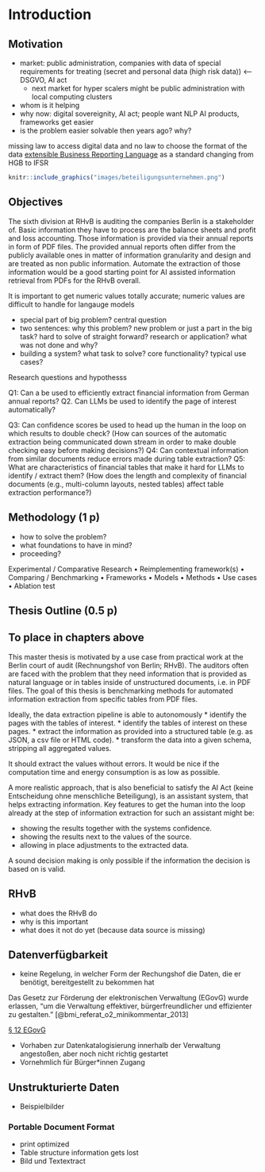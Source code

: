 \pagenumbering{arabic} 

# Introduction
\ChapFrame[Introduction][bhtyellow]

## Motivation

* market: public administration, companies with data of special requirements for treating (secret and personal data (high risk data)) <-- DSGVO, AI act
  * next market for hyper scalers might be public administration with local computing clusters
* whom is it helping
* why now: digital sovereignity, AI act; people want NLP AI products, frameworks get easier
* is the problem easier solvable then years ago? why?

missing law to access digital data and no law to choose the format of the data
[extensible Business Reporting Language](https://de.xbrl.org/) as a standard
changing from HGB to IFSR

```r
knitr::include_graphics("images/beteiligungsunternehmen.png")
```

## Objectives

The sixth division at RHvB is auditing the companies Berlin is a stakeholder of. Basic information they have to process are the balance sheets and profit and loss accounting. Those information is provided via their annual reports in form of PDF files. The provided annual reports often differ from the publicly available ones in matter of information granularity and design and are treated as non public information. Automate the extraction of those information would be a good starting point for AI assisted information retrieval from PDFs for the RHvB overall.

It is important to get numeric values totally accurate; numeric values are difficult to handle for langauge models

* special part of big problem? central question
* two sentences: why this problem? new problem or just a part in the big task? hard to solve of straight forward? research or application? what was not done and why?
* building a system? what task to solve? core functionality? typical use cases?

Research questions and hypothesss

Q1: Can a \acr{LLM} be used to efficiently extract financial information from German annual reports?
Q2. Can LLMs be used to identify the page of interest automatically?

Q3: Can confidence scores be used to head up the human in the loop on which results to double check? (How can sources of the automatic extraction being communicated down stream in order to make double checking easy before making decisions?)
Q4: Can contextual information from similar documents reduce errors made during table extraction?
Q5: What are characteristics of financial tables that make it hard for LLMs to identify / extract them? (How does the length and complexity of financial documents (e.g., multi-column layouts, nested tables) affect table extraction
performance?)

## Methodology (1 p)

* how to solve the problem?
* what foundations to have in mind?
* proceeding?

Experimental / Comparative Research
• Reimplementing framework(s)
• Comparing / Benchmarking
• Frameworks
• Models
• Methods
• Use cases
• Ablation test

## Thesis Outline (0.5 p)

## To place in chapters above

This master thesis is motivated by a use case from practical work at the Berlin court of audit (Rechnungshof von Berlin; RHvB). The auditors often are faced with the problem that they need information that is provided as natural language or in tables inside of unstructured documents, i.e. in PDF files. The goal of this thesis is benchmarking methods for automated information extraction from specific tables from PDF files.

Ideally, the data extraction pipeline is able to autonomously
* identify the pages with the tables of interest.
* identify the tables of interest on these pages.
* extract the information as provided into a structured table (e.g. as JSON, a csv file or HTML code).
* transform the data into a given schema, stripping all aggregated values.

It should extract the values without errors. It would be nice if the computation time and energy consumption is as low as possible.

A more realistic approach, that is also beneficial to satisfy the AI Act (keine Entscheidung ohne menschliche Beteiligung), is an assistant system, that helps extracting information. Key features to get the human into the loop already at the step of information extraction for such an assistant might be:

* showing the results together with the systems confidence.
* showing the results next to the values of the source.
* allowing in place adjustments to the extracted data.

A sound decision making is only possible if the information the decision is based on is valid.

## RHvB

* what does the RHvB do
* why is this important
* what does it not do yet (because data source is missing)

## Datenverfügbarkeit

* keine Regelung, in welcher Form der Rechungshof die Daten, die er benötigt, bereitgestellt zu bekommen hat

Das Gesetz zur Förderung der elektronischen Verwaltung (EGovG) wurde erlassen, "um die Verwaltung effektiver, bürgerfreundlicher und effizienter zu gestalten." [@bmi_referat_o2_minikommentar_2013]

[§ 12 EGovG](https://www.gesetze-im-internet.de/egovg/__12.html)

* Vorhaben zur Datenkatalogisierung innerhalb der Verwaltung angestoßen, aber noch nicht richtig gestartet
* Vornehmlich für Bürger*innen Zugang

## Unstrukturierte Daten

* Beispielbilder

### Portable Document Format

* print optimized
* Table structure information gets lost
* Bild und Textextract